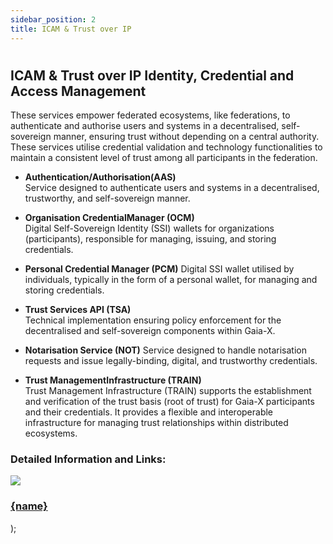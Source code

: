 ```yaml
---
sidebar_position: 2
title: ICAM & Trust over IP
---
```


#

## ICAM & Trust over IP Identity, Credential and Access Management

These services empower federated ecosystems, like federations, to authenticate and authorise users and systems in a decentralised, self-sovereign manner, ensuring trust without depending on a central authority. These services utilise credential validation and technology functionalities to maintain a consistent level of trust among all participants in the federation.

- **Authentication/Authorisation(AAS)** <br />
  Service designed to authenticate users and systems in a decentralised, trustworthy, and self-sovereign manner.

- **Organisation CredentialManager (OCM)** <br/>
  Digital Self-Sovereign Identity (SSI) wallets for organizations (participants), responsible for managing, issuing, and storing credentials.

- **Personal Credential Manager (PCM)**
  Digital SSI wallet utilised by individuals, typically in the form of a personal wallet, for managing and storing credentials.

- **Trust Services API (TSA)** <br />
  Technical implementation ensuring policy enforcement for the decentralised and self-sovereign components within Gaia-X.

- **Notarisation Service (NOT)**
  Service designed to handle notarisation requests and issue legally-binding, digital, and trustworthy credentials.

- **Trust ManagementInfrastructure (TRAIN)** <br/>
  Trust Management Infrastructure (TRAIN) supports the establishment and verification of the trust basis (root of trust) for Gaia-X participants and their credentials. It provides a flexible and interoperable infrastructure for managing trust relationships within distributed ecosystems.

### Detailed Information and Links:

  <a class="box-container" href={href}>
    <img src={img} />
    <h3>{name}</h3>
  </a>
);

<div class="img-container">
  <Box
    name="Authentication/ Authorisation(AAS)"
    img="/img/icam_1.png"
    href="/xfsc-toolbox/xfsc-foss-components/icam-and-trust/authentication"
  />
  <Box
    name="Organisation CredentialManager (OCM)"
    img="/img/icam_2.png"
    href="/xfsc-toolbox/xfsc-foss-components/icam-and-trust/organisation-credential"
  />
  <Box
    name="Personal CredentialManager (PCM)"
    img="/img/icam_3.png"
    href="/xfsc-toolbox/xfsc-foss-components/icam-and-trust/personal-credential"
  />
  <Box
    name="Trust Services API (TSA)"
    img="/img/icam_4.png"
    href="/xfsc-toolbox/xfsc-foss-components/icam-and-trust/trust-service"
  />
  <Box
    name="Notarisation Service (NOT)"
    img="/img/icam_5.png"
    href="/xfsc-toolbox/xfsc-foss-components/icam-and-trust/notarisation"
  />
  <Box
    name="Trust Management Infrastructure (TRAIN)"
    img="/img/trust.png"
    href="/xfsc-toolbox/xfsc-foss-components/icam-and-trust/trust-management"
  />
</div>
